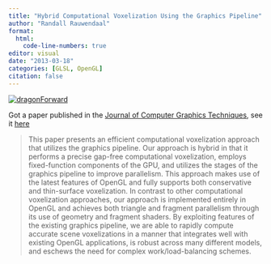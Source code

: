 ```yaml
---
title: "Hybrid Computational Voxelization Using the Graphics Pipeline"
author: "Randall Rauwendaal"
format: 
  html:
    code-line-numbers: true
editor: visual
date: "2013-03-18"
categories: [GLSL, OpenGL]
citation: false
---
```


[![](https://randallr.files.wordpress.com/2013/03/dragonforward.png?w=630&h=196){alt="dragonForward"}](https://randallr.files.wordpress.com/2013/03/dragonforward.png)

Got a paper published in the [Journal of Computer Graphics Techniques](https://jcgt.org/), see it [here](http://jcgt.org/published/0002/01/02/)

> This paper presents an efficient computational voxelization approach that utilizes the graphics pipeline. Our approach is hybrid in that it performs a precise gap-free computational voxelization, employs fixed-function components of the GPU, and utilizes the stages of the graphics pipeline to improve parallelism. This approach makes use of the latest features of OpenGL and fully supports both conservative and thin-surface voxelization. In contrast to other computational voxelization approaches, our approach is implemented entirely in OpenGL and achieves both triangle and fragment parallelism through its use of geometry and fragment shaders. By exploiting features of the existing graphics pipeline, we are able to rapidly compute accurate scene voxelizations in a manner that integrates well with existing OpenGL applications, is robust across many different models, and eschews the need for complex work/load-balancing schemes.